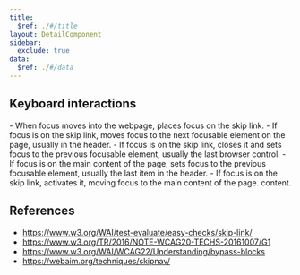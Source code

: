 ```yaml
---
title:
  $ref: ./#/title
layout: DetailComponent
sidebar:
  exclude: true
data:
  $ref: ./#/data
---
```


## Keyboard interactions

<KeyboardControls>
  <KeyboardControl keyOrCombos="Tab">
    - When focus moves into the webpage, places focus on the skip link.  
    - If focus is on the skip link, moves focus to the next focusable element on the page, usually in the header.
  </KeyboardControl>
  <KeyboardControl keyOrCombos="Shift + Tab">
    - If focus is on the skip link, closes it and sets focus to the previous focusable element, usually the last browser control.  
    - If focus is on the main content of the page, sets focus to the previous focusable element, usually the last item in the header.
  </KeyboardControl>
  <KeyboardControl keyOrCombos="Enter / Space">
    - If focus is on the skip link, activates it, moving focus to the main content of the page. content.
  </KeyboardControl>
</KeyboardControls>

## References

- https://www.w3.org/WAI/test-evaluate/easy-checks/skip-link/
- https://www.w3.org/TR/2016/NOTE-WCAG20-TECHS-20161007/G1
- https://www.w3.org/WAI/WCAG22/Understanding/bypass-blocks
- https://webaim.org/techniques/skipnav/
